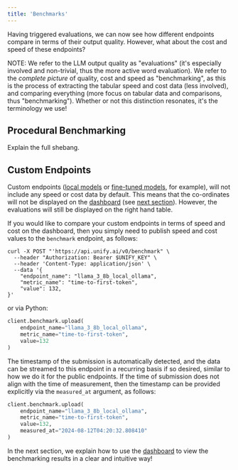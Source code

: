 ```yaml
---
title: 'Benchmarks'
---
```


Having triggered evaluations, we can now see how different endpoints compare in terms of
their output quality. However, what about the cost and speed of these endpoints?

NOTE: We refer to the LLM output quality as "evaluations"
(it's especially involved and non-trivial, thus the more active word evaluation).
We refer to the *complete picture* of quality, cost and speed as "benchmarking",
as this is the process of extracting the tabular speed and cost data (less involved),
and comparing everything (more focus on tabular data and comparisons,
thus "benchmarking").
Whether or not this distinction resonates, it's the terminology we use!

## Procedural Benchmarking

Explain the full shebang.

## Custom Endpoints

Custom endpoints ([local models]() or [fine-tuned models](), for example), will not
include any speed or cost data by default. This means that the co-ordinates will not be
displayed on the [dashboard]() (see [next section]()). However, the evaluations will
still be displayed on the right hand table.

If you would like to compare your custom endpoints in terms of speed and cost on the
dashboard, then you simply need to publish speed and cost values to the `benchmark` endpoint,
as follows:

```shell
curl -X POST "'https://api.unify.ai/v0/benchmark" \
  --header "Authorization: Bearer $UNIFY_KEY" \
  --header 'Content-Type: application/json' \
  --data '{
    "endpoint_name": "llama_3_8b_local_ollama",
    "metric_name": "time-to-first-token",
    "value": 132,
}'
```

or via Python:

```python
client.benchmark.upload(
    endpoint_name="llama_3_8b_local_ollama",
    metric_name="time-to-first-token",
    value=132
)
```

The timestamp of the submission is automatically detected, and the data can be streamed
to this endpoint in a recurring basis if so desired, similar to how we do it for the
public endpoints. If the time of submission does not align with the time of measurement,
then the timestamp can be provided explicitly via the `measured_at` argument, as follows:

```python
client.benchmark.upload(
    endpoint_name="llama_3_8b_local_ollama",
    metric_name="time-to-first-token",
    value=132,
    measured_at="2024-08-12T04:20:32.808410"
)
```

In the next section, we explain how to use the [dashboard]() to view the benchmarking
results in a clear and intuitive way!